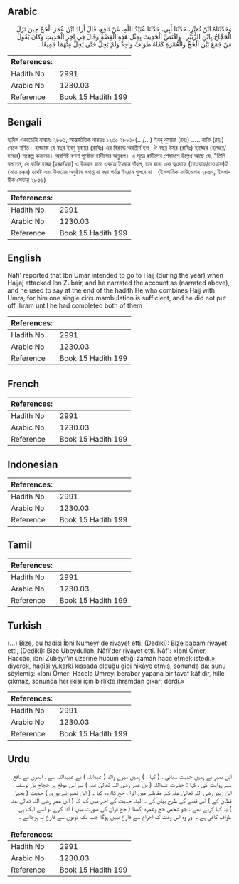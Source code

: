 ## Arabic


<div dir="rtl" lang="ar" style={{fontSize:'larger',backgroundColor:'#f8f9fa',padding:20}}>
وَحَدَّثَنَاهُ ابْنُ نُمَيْرٍ، حَدَّثَنَا أَبِي، حَدَّثَنَا عُبَيْدُ اللَّهِ، عَنْ نَافِعٍ، قَالَ أَرَادَ ابْنُ عُمَرَ الْحَجَّ حِينَ نَزَلَ الْحَجَّاجُ بِابْنِ الزُّبَيْرِ ‏.‏ وَاقْتَصَّ الْحَدِيثَ بِمِثْلِ هَذِهِ الْقِصَّةِ وَقَالَ فِي آخِرِ الْحَدِيثِ وَكَانَ يَقُولُ مَنْ جَمَعَ بَيْنَ الْحَجِّ وَالْعُمْرَةِ كَفَاهُ طَوَافٌ وَاحِدٌ وَلَمْ يَحِلَّ حَتَّى يَحِلَّ مِنْهُمَا جَمِيعًا ‏.‏
</div>
<div style={{backgroundColor:'#f8f9fa',padding:20, marginBottom: 10}}><table> <thead> <tr> <th>References:</th> <th></th> </tr> </thead> <tbody><tr><td>Hadith No</td><td>2991</td></tr><tr><td>Arabic No</td><td>1230.03</td></tr><tr><td>Reference</td><td>Book 15 Hadith 199</td></tr></tbody></table></div>

## Bengali


<div dir="ltr" lang="bn" style={{fontSize:'larger',backgroundColor:'#f8f9fa',padding:20}}>
হাদিস একাডেমি নাম্বারঃ ২৮৮১, আন্তর্জাতিক নাম্বারঃ ১২৩০ ২৮৮১-(.../...) ইবনু নুমায়র (রহঃ) ..... নাফি (রহঃ) থেকে বর্ণিত। হাজ্জাজ যে বছর ইবনু যুবায়র (রাযিঃ) এর বিরুদ্ধে অবতীর্ণ হল- ঐ বছর উমর (রাযিঃ) হাজ্জের (হজ্জের/হজের) সংকল্প করলেন। অবশিষ্ট বর্ণনা পূর্বোক্ত হাদীসের অনুরূপ। এ সূত্রে হাদীসের শেষাংশে উল্লেখ আছে যে, "তিনি বলতেন, যে ব্যক্তি হাজ্জ (হজ্জ/হজ) ও উমরার জন্য একত্রে ইহরাম বাঁধল, তার জন্য এক ত্বওয়াফ (তাওয়াফ/তওয়াফ)ই (সাত চক্কর) যথেষ্ট এবং উভয়ের অনুষ্ঠান সমাপ্ত না করা পর্যন্ত ইহরাম খুলবে না। (ইসলামিক ফাউন্ডেশন ২৮৫৭, ইসলামীক সেন্টার ২৮৫৬)
</div>
<div style={{backgroundColor:'#f8f9fa',padding:20, marginBottom: 10}}><table> <thead> <tr> <th>References:</th> <th></th> </tr> </thead> <tbody><tr><td>Hadith No</td><td>2991</td></tr><tr><td>Arabic No</td><td>1230.03</td></tr><tr><td>Reference</td><td>Book 15 Hadith 199</td></tr></tbody></table></div>

## English


<div dir="ltr" lang="en" style={{fontSize:'larger',backgroundColor:'#f8f9fa',padding:20}}>
Nafi' reported that Ibn Umar intended to go to Hajj (during the year) when Hajjaj attacked Ibn Zubair, and he narrated the account as (narrated above), and he used to say at the end of the hadith:He who combines Hajj with Umra, for him one single circumambulation is sufficient, and he did not put off Ihram until he had completed both of them
</div>
<div style={{backgroundColor:'#f8f9fa',padding:20, marginBottom: 10}}><table> <thead> <tr> <th>References:</th> <th></th> </tr> </thead> <tbody><tr><td>Hadith No</td><td>2991</td></tr><tr><td>Arabic No</td><td>1230.03</td></tr><tr><td>Reference</td><td>Book 15 Hadith 199</td></tr></tbody></table></div>

## French


<div dir="ltr" lang="fr" style={{fontSize:'larger',backgroundColor:'#f8f9fa',padding:20}}>

</div>
<div style={{backgroundColor:'#f8f9fa',padding:20, marginBottom: 10}}><table> <thead> <tr> <th>References:</th> <th></th> </tr> </thead> <tbody><tr><td>Hadith No</td><td>2991</td></tr><tr><td>Arabic No</td><td>1230.03</td></tr><tr><td>Reference</td><td>Book 15 Hadith 199</td></tr></tbody></table></div>

## Indonesian


<div dir="ltr" lang="id" style={{fontSize:'larger',backgroundColor:'#f8f9fa',padding:20}}>

</div>
<div style={{backgroundColor:'#f8f9fa',padding:20, marginBottom: 10}}><table> <thead> <tr> <th>References:</th> <th></th> </tr> </thead> <tbody><tr><td>Hadith No</td><td>2991</td></tr><tr><td>Arabic No</td><td>1230.03</td></tr><tr><td>Reference</td><td>Book 15 Hadith 199</td></tr></tbody></table></div>

## Tamil


<div dir="ltr" lang="ta" style={{fontSize:'larger',backgroundColor:'#f8f9fa',padding:20}}>

</div>
<div style={{backgroundColor:'#f8f9fa',padding:20, marginBottom: 10}}><table> <thead> <tr> <th>References:</th> <th></th> </tr> </thead> <tbody><tr><td>Hadith No</td><td>2991</td></tr><tr><td>Arabic No</td><td>1230.03</td></tr><tr><td>Reference</td><td>Book 15 Hadith 199</td></tr></tbody></table></div>

## Turkish


<div dir="ltr" lang="tr" style={{fontSize:'larger',backgroundColor:'#f8f9fa',padding:20}}>
(…) Bize, bu hadîsi İbni Numeyr de rivayet etti. (Dediki): Bize babam rivayet etti, (Dediki): Bize Ubeydullah, Nâfi'der rivayet etti. Nâf': «İbni Ömer, Haccâc, ibni Zübeyr'in üzerine hücuın ettiği zaman hacc etmek istedi.» diyerek, hadîsi yukarki kıssada olduğu gibi hikâye etmiş, sonunda da: şunu söylemiş: «İbni Ömer: Haccla Umreyi beraber yapana bir tavaf kâfidir, hille çıkmaz, sonunda her ikisi için birlikte ihramdan çıkar; derdi.»
</div>
<div style={{backgroundColor:'#f8f9fa',padding:20, marginBottom: 10}}><table> <thead> <tr> <th>References:</th> <th></th> </tr> </thead> <tbody><tr><td>Hadith No</td><td>2991</td></tr><tr><td>Arabic No</td><td>1230.03</td></tr><tr><td>Reference</td><td>Book 15 Hadith 199</td></tr></tbody></table></div>

## Urdu


<div dir="rtl" lang="ur" style={{fontSize:'larger',backgroundColor:'#f8f9fa',padding:20}}>
ابن نمیر نے ہمیں حدیث سنائی ، ( کہا : ) ہمیں میرے والد ( عبداللہ ) نے عبیداللہ سے ، انھوں نے نافع سے روایت کی ، کہا : حضرت عبداللہ ( بن عمر رضی اللہ تعالیٰ عنہ ) نے اس موقع پر حجاج بن یوسف ، ابن زبیر رضی اللہ تعالیٰ عنہ کے مقابلے میں اترا ، حج کااردہ کیا ۔ ( ابن نمیر نے پوری ) حدیث ( یحییٰ قطان کے ) اس قصے کی طرح بیان کی ۔ البتہ حدیث کے آخر میں کہا کہ ( ابن عمر رضی اللہ تعالیٰ عنہ ) یہ کہا کرتے تھے : جو شخص حج وعمرہ اکھٹا ( حج قران کی صورت میں ) ادا کرے تو اسے ایک ہی طواف کافی ہے ۔ اور وہ اس وقت ک احرام سے فارغ نہیں ہوگا جب تک دونوں سے فارغ نہ ہوجائے ۔
</div>
<div style={{backgroundColor:'#f8f9fa',padding:20, marginBottom: 10}}><table> <thead> <tr> <th>References:</th> <th></th> </tr> </thead> <tbody><tr><td>Hadith No</td><td>2991</td></tr><tr><td>Arabic No</td><td>1230.03</td></tr><tr><td>Reference</td><td>Book 15 Hadith 199</td></tr></tbody></table></div>